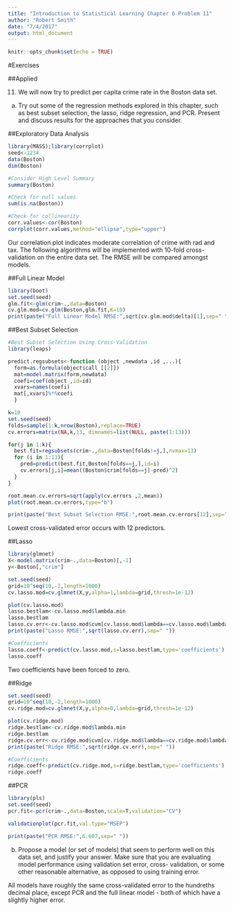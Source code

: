 ```yaml
---
title: "Introduction to Statistical Learning Chapter 6 Problem 11"
author: "Robert Smith"
date: "7/4/2017"
output: html_document
---
```


```r
knitr::opts_chunk$set(echo = TRUE)
```

#Exercises

##Applied

11. We will now try to predict per capita crime rate in the Boston data set.

(a) Try out some of the regression methods explored in this chapter, such as best subset selection, the lasso, ridge regression, and PCR. Present and discuss results for the approaches that you consider.

##Exploratory Data Analysis
```r
library(MASS);library(corrplot)
seed<-1234
data(Boston)
dim(Boston)

#Consider High Level Summary
summary(Boston)

#Check for null values
sum(is.na(Boston))

#Check for collinearity
corr.values<-cor(Boston)
corrplot(corr.values,method="ellipse",type="upper")
```

Our correlation plot indicates moderate correlation of crime with rad and tax. The following algorithms will be implemented with 10-fold cross-validation on the entire data set. The RMSE will be compared amongst models.

##Full Linear Model
```r
library(boot)
set.seed(seed)
glm.fit<-glm(crim~.,data=Boston)
cv.glm.mod=cv.glm(Boston,glm.fit,K=10)
print(paste("Full Linear Model RMSE:",sqrt(cv.glm.mod$delta)[1],sep=" "))
```

##Best Subset Selection
```r
#Best Subset Selection Using Cross-Validation
library(leaps)

predict.regsubsets<-function (object ,newdata ,id ,...){
  form=as.formula(object$call [[2]])
  mat=model.matrix(form,newdata)
  coefi=coef(object ,id=id)
  xvars=names(coefi)
  mat[,xvars]%*%coefi
  }

k=10
set.seed(seed)
folds=sample(1:k,nrow(Boston),replace=TRUE)
cv.errors=matrix(NA,k,13, dimnames=list(NULL, paste(1:13)))

for(j in 1:k){
  best.fit=regsubsets(crim~.,data=Boston[folds!=j,],nvmax=13)
  for (i in 1:13){
    pred=predict(best.fit,Boston[folds==j,],id=i)
    cv.errors[j,i]=mean((Boston$crim[folds==j]-pred)^2)
  }
}

root.mean.cv.errors=sqrt(apply(cv.errors ,2,mean))
plot(root.mean.cv.errors,type="b")

print(paste("Best Subset Selection RMSE:",root.mean.cv.errors[12],sep=" "))
```

Lowest cross-validated error occurs with 12 predictors.


##Lasso
```r
library(glmnet)
X<-model.matrix(crim~.,data=Boston)[,-1]
y<-Boston[,"crim"]

set.seed(seed)
grid=10^seq(10,-2,length=1000)
cv.lasso.mod=cv.glmnet(X,y,alpha=1,lambda=grid,thresh=1e-12)

plot(cv.lasso.mod)
lasso.bestlam<-cv.lasso.mod$lambda.min
lasso.bestlam
lasso.cv.err<-cv.lasso.mod$cvm[cv.lasso.mod$lambda==cv.lasso.mod$lambda.min]
print(paste("Lasso RMSE:",sqrt(lasso.cv.err),sep=" "))

#Coefficients
lasso.coeff<-predict(cv.lasso.mod,s=lasso.bestlam,type='coefficients')
lasso.coeff
```

Two coefficients have been forced to zero.

##Ridge
```r
set.seed(seed)
grid=10^seq(10,-2,length=1000)
cv.ridge.mod=cv.glmnet(X,y,alpha=0,lambda=grid,thresh=1e-12)

plot(cv.ridge.mod)
ridge.bestlam<-cv.ridge.mod$lambda.min
ridge.bestlam
ridge.cv.err<-cv.ridge.mod$cvm[cv.ridge.mod$lambda==cv.ridge.mod$lambda.min]
print(paste("Ridge RMSE:",sqrt(ridge.cv.err),sep=" "))

#Coefficients
ridge.coeff<-predict(cv.ridge.mod,s=ridge.bestlam,type='coefficients')
ridge.coeff
```


##PCR
```r
library(pls)
set.seed(seed)
pcr.fit<-pcr(crim~.,data=Boston,scale=T,validation="CV")

validationplot(pcr.fit,val.type="MSEP")

print(paste("PCR RMSE:",6.607,sep=" "))
```


(b) Propose a model (or set of models) that seem to perform well on this data set, and justify your answer. Make sure that you are evaluating model performance using validation set error, cross- validation, or some other reasonable alternative, as opposed to using training error.

All models have roughly the same cross-validated error to the hundreths decimal place, except PCR and the full linear model - both of which have a slightly higher error. 